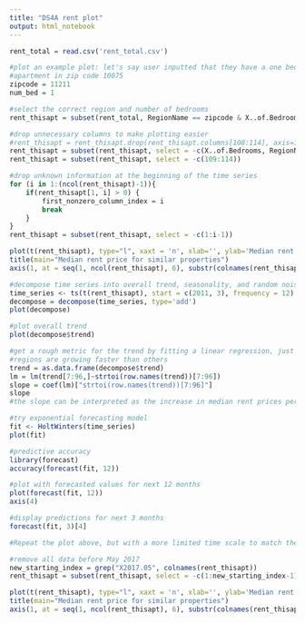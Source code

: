 ```yaml
---
title: "DS4A rent plot"
output: html_notebook
---
```




```r
rent_total = read.csv('rent_total.csv')
```

```r
#plot an example plot: let's say user inputted that they have a one bedroom
#apartment in zip code 10075 
zipcode = 11211
num_bed = 1

#select the correct region and number of bedrooms
rent_thisapt = subset(rent_total, RegionName == zipcode & X..of.Bedrooms == num_bed)

#drop unnecessary columns to make plotting easier
#rent_thisapt = rent_thisapt.drop(rent_thisapt.columns[108:114], axis=1)
rent_thisapt = subset(rent_thisapt, select = -c(X..of.Bedrooms, RegionName, X))
rent_thisapt = subset(rent_thisapt, select = -c(109:114))

```
```r
#drop unknown information at the beginning of the time series
for (i in 1:(ncol(rent_thisapt)-1)){
    if(rent_thisapt[1, i] > 0) {
        first_nonzero_column_index = i
        break
    }
}
rent_thisapt = subset(rent_thisapt, select = -c(1:i-1))
```

```r
plot(t(rent_thisapt), type="l", xaxt = 'n', xlab='', ylab='Median rent price/month ($)')
title(main="Median rent price for similar properties")
axis(1, at = seq(1, ncol(rent_thisapt), 6), substr(colnames(rent_thisapt), 2, 8)[seq(1, ncol(rent_thisapt), 6)], las = 2)
```
```r
#decompose time series into overall trend, seasonality, and random noise
time_series <- ts(t(rent_thisapt), start = c(2011, 3), frequency = 12)
decompose = decompose(time_series, type='add')
plot(decompose)
```
```r
#plot overall trend
plot(decompose$trend)

#get a rough metric for the trend by fitting a linear regression, just to compare which 
#regions are growing faster than others
trend = as.data.frame(decompose$trend)
lm = lm(trend[7:96,]~strtoi(row.names(trend))[7:96])
slope = coef(lm)["strtoi(row.names(trend))[7:96]"]
slope
#the slope can be interpreted as the increase in median rent prices per month 
```

```r
#try exponential forecasting model 
fit <- HoltWinters(time_series)
plot(fit)

#predictive accuracy
library(forecast)
accuracy(forecast(fit, 12))

#plot with forecasted values for next 12 months
plot(forecast(fit, 12))
axis(4)
```
```r
#display predictions for next 3 months
forecast(fit, 3)[4]
```
```r
#Repeat the plot above, but with a more limited time scale to match the Airbnb data

#remove all data before May 2017
new_starting_index = grep("X2017.05", colnames(rent_thisapt))
rent_thisapt = subset(rent_thisapt, select = -c(1:new_starting_index-1))
```
```r
plot(t(rent_thisapt), type="l", xaxt = 'n', xlab='', ylab='Median rent price/month ($)')
title(main="Median rent price for similar properties")
axis(1, at = seq(1, ncol(rent_thisapt), 6), substr(colnames(rent_thisapt), 2, 8)[seq(1, ncol(rent_thisapt), 6)], las = 2)
```
